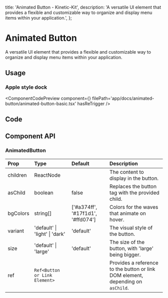   title: 'Animated Button - Kinetic-Kit',
  description:
    'A versatile UI element that provides a flexible and customizable way to organize and display menu items within your application.',
};


# Animated Button

A versatile UI element that provides a flexible and customizable way to organize and display menu items within your application.

## Usage

### Apple style dock

<ComponentCodePreview
  component={<AnimatedButtonBasic />}
  filePath='app/docs/animated-button/animated-button-basic.tsx'
  hasReTrigger
/>

## Code

<CodeBlock filePath='components/core/animated-button.tsx' />

## Component API

### AnimatedButton

| Prop     | Type                           | Default                           | Description                                                                     |
| :------- | :----------------------------- | :-------------------------------- | :------------------------------------------------------------------------------ |
| children | ReactNode                      |                                   | The content to display in the button.                                           |
| asChild  | boolean                        | false                             | Replaces the button tag with the provided child.                                |
| bgColors | string[]                       | ['#a374ff', '#17f1d1', '#ffd074'] | Colors for the waves that animate on hover.                                     |
| variant  | 'default' \| 'light' \| 'dark' | 'default'                         | The visual style of the button.                                                 |
| size     | 'default' \| 'large'           | 'default'                         | The size of the button, with 'large' being bigger.                              |
| ref      | `Ref<Button or Link Element>`  |                                   | Provides a reference to the button or link DOM element, depending on `asChild`. |
